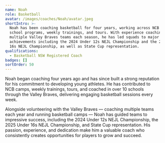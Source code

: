 ```yaml
---
name: Noah
role: Basketball
avatar: /images/coaches/Noah/avatar.jpeg
shortIntro: >-
  Noah has been coaching basketball for four years, working across NCB camps,
  school programs, weekly trainings, and tours. With experience coaching
  multiple Valley Braves teams each season, he has led squads to major
  achievements including the 2024 Under 12s NEJL Championship and the 2025 Under
  16s NEJL Championship, as well as State Cup representation.
qualifications:
  - Basketball NSW Registered Coach
badges: []
sortOrder: 50
---
```

Noah began coaching four years ago and has since built a strong reputation for his commitment to developing young athletes. He has contributed to NCB camps, weekly trainings, tours, and coached in over 10 schools through the Valley Braves, delivering engaging basketball sessions every week.

Alongside volunteering with the Valley Braves — coaching multiple teams each year and running basketball camps — Noah has guided teams to impressive success, including the 2024 Under 12s NEJL Championship, the 2025 Under 16s NEJL Championship, and State Cup representation. His passion, experience, and dedication make him a valuable coach who consistently creates opportunities for players to grow and succeed.
